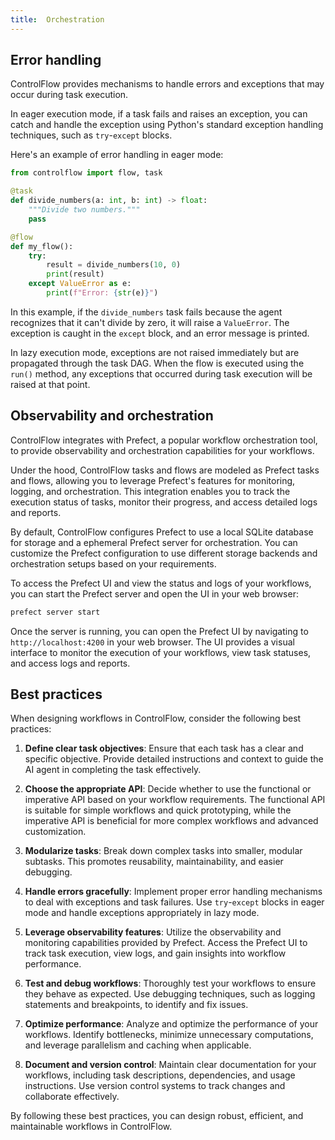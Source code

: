 ```yaml
---
title:  Orchestration
---
```

## Error handling
ControlFlow provides mechanisms to handle errors and exceptions that may occur during task execution.

In eager execution mode, if a task fails and raises an exception, you can catch and handle the exception using Python's standard exception handling techniques, such as `try`-`except` blocks.

Here's an example of error handling in eager mode:

```python
from controlflow import flow, task

@task
def divide_numbers(a: int, b: int) -> float:
    """Divide two numbers."""
    pass

@flow
def my_flow():
    try:
        result = divide_numbers(10, 0)
        print(result)
    except ValueError as e:
        print(f"Error: {str(e)}")
```

In this example, if the `divide_numbers` task fails because the agent recognizes that it can't divide by zero, it will raise a `ValueError`. The exception is caught in the `except` block, and an error message is printed.

In lazy execution mode, exceptions are not raised immediately but are propagated through the task DAG. When the flow is executed using the `run()` method, any exceptions that occurred during task execution will be raised at that point.

## Observability and orchestration
ControlFlow integrates with Prefect, a popular workflow orchestration tool, to provide observability and orchestration capabilities for your workflows.

Under the hood, ControlFlow tasks and flows are modeled as Prefect tasks and flows, allowing you to leverage Prefect's features for monitoring, logging, and orchestration. This integration enables you to track the execution status of tasks, monitor their progress, and access detailed logs and reports.

By default, ControlFlow configures Prefect to use a local SQLite database for storage and a ephemeral Prefect server for orchestration. You can customize the Prefect configuration to use different storage backends and orchestration setups based on your requirements.

To access the Prefect UI and view the status and logs of your workflows, you can start the Prefect server and open the UI in your web browser:

```bash
prefect server start
```

Once the server is running, you can open the Prefect UI by navigating to `http://localhost:4200` in your web browser. The UI provides a visual interface to monitor the execution of your workflows, view task statuses, and access logs and reports.

## Best practices
When designing workflows in ControlFlow, consider the following best practices:

1. **Define clear task objectives**: Ensure that each task has a clear and specific objective. Provide detailed instructions and context to guide the AI agent in completing the task effectively.

2. **Choose the appropriate API**: Decide whether to use the functional or imperative API based on your workflow requirements. The functional API is suitable for simple workflows and quick prototyping, while the imperative API is beneficial for more complex workflows and advanced customization.

3. **Modularize tasks**: Break down complex tasks into smaller, modular subtasks. This promotes reusability, maintainability, and easier debugging.

4. **Handle errors gracefully**: Implement proper error handling mechanisms to deal with exceptions and task failures. Use `try`-`except` blocks in eager mode and handle exceptions appropriately in lazy mode.

5. **Leverage observability features**: Utilize the observability and monitoring capabilities provided by Prefect. Access the Prefect UI to track task execution, view logs, and gain insights into workflow performance.

6. **Test and debug workflows**: Thoroughly test your workflows to ensure they behave as expected. Use debugging techniques, such as logging statements and breakpoints, to identify and fix issues.

7. **Optimize performance**: Analyze and optimize the performance of your workflows. Identify bottlenecks, minimize unnecessary computations, and leverage parallelism and caching when applicable.

8. **Document and version control**: Maintain clear documentation for your workflows, including task descriptions, dependencies, and usage instructions. Use version control systems to track changes and collaborate effectively.

By following these best practices, you can design robust, efficient, and maintainable workflows in ControlFlow.
